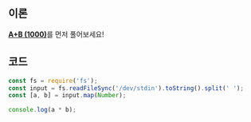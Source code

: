 ## 이론

[**A+B (1000)**](../1000/js)를 먼저 풀어보세요!

## 코드

```js
const fs = require('fs');
const input = fs.readFileSync('/dev/stdin').toString().split(' ');
const [a, b] = input.map(Number);

console.log(a * b);
```
